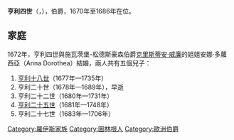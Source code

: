 {{Multiple issues|
{{Expand language|1=bg|time=2021-01-04T02:30:11+00:00}}
{{Unreferenced|time=2021-01-04T02:30:11+00:00}}
}}
{{Infobox noble
| name        = 亨利四世
| title       = 羅伊斯-格拉伯爵
| birth_date  = {{birth date|1650|3|13|df=y}}
| birth_place =
| death_date  = {{Death date and age|1686|3|13|1650|3|13|df=y}}
| death_place =
| noble family= [[羅伊斯統治者列表|羅伊斯家族]]
| father      = [[亨利二世_(羅伊斯-格拉-薩爾堡)|羅伊斯-格拉-薩爾堡伯爵亨利二世]]
| mother      = 施瓦茨堡-松德斯豪森的卡塔里娜·伊莉莎白
}}
'''亨利四世'''（{{lang-de|Heinrich IV}}，{{bd|1650年|3月13日|1686年|3月13日}}），{{link-de|羅伊斯-格拉|Reuß-Gera}}伯爵，1670年至1686年在位。

== 家庭 ==
1672年，亨利四世與施瓦茨堡-松德斯豪森伯爵[[克里斯蒂安·威廉_(施瓦茨堡-松德斯豪森)|克里斯蒂安·威廉]]的姐姐安娜·多蘿西亞（Anna Dorothea）結婚，兩人共有五個兒子：
# [[亨利十八世_(羅伊斯-格拉)|亨利十八世]]（1677年—1735年）
# 亨利二十世（1678年—1689年），早逝
# 亨利二十二世（1680年—1731年）
# [[亨利二十五世_(羅伊斯-格拉)|亨利二十五世]]（1681年—1748年）
# 亨利二十七世（1683年—1706年）

[[Category:羅伊斯家族|Category:羅伊斯家族]]
[[Category:圖林根人|Category:圖林根人]]
[[Category:歐洲伯爵|Category:歐洲伯爵]]